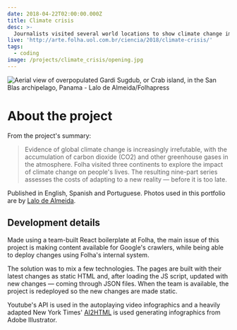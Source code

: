 ```yaml
---
date: 2018-04-22T02:00:00.000Z
title: Climate crisis
desc: >-
  Journalists visited several world locations to show climate change impact through human stories
live: 'http://arte.folha.uol.com.br/ciencia/2018/climate-crisis/'
tags:
  - coding
image: /projects/climate_crisis/opening.jpg
---
```


![Aerial view of overpopulated Gardi Sugdub, or Crab island, in the San Blas archipelago, Panama - Lalo de Almeida/Folhapress](/projects/climate_crisis/panama.jpg)

# About the project

From the project's summary:

> Evidence of global climate change is increasingly irrefutable, with the accumulation of carbon dioxide (CO2) and other greenhouse gases in the atmosphere.
> Folha visited three continents to explore the impact of climate change on people's lives. The resulting nine-part series assesses the costs of adapting to a new reality — before it is too late.

Published in English, Spanish and Portuguese. Photos used in this portfolio are by [Lalo de Almeida](http://lalodealmeida.com.br/site_pt/).

## Development details

Made using a team-built React boilerplate at Folha, the main issue of this project is making content available for Google's crawlers, while being able to deploy changes using Folha's internal system.

The solution was to mix a few technologies. The pages are built with their latest changes as static HTML and, after loading the JS script, updated with new changes — coming through JSON files. When the team is available, the project is redeployed so the new changes are made static.

Youtube's API is used in the autoplaying video infographics and a heavily adapted New York Times' [AI2HTML](http://ai2html.org/) is used generating infographics from Adobe Illustrator.
